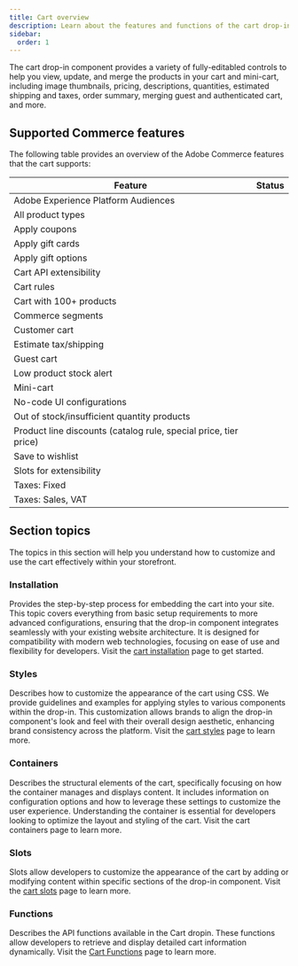 ```yaml
---
title: Cart overview
description: Learn about the features and functions of the cart drop-in component.
sidebar:
  order: 1
---
```



The cart drop-in component provides a variety of fully-editabled controls to help you view, update, and merge the products in your cart and mini-cart, including image thumbnails, pricing, descriptions, quantities, estimated shipping and taxes, order summary, merging guest and authenticated cart, and more.

## Supported Commerce features

The following table provides an overview of the Adobe Commerce features that the cart supports:

| Feature                                                          | Status                                       |
| ---------------------------------------------------------------- | -------------------------------------------- |
| Adobe Experience Platform Audiences                              | <Badge text="Roadmap" variant="caution" />      |
| All product types                                                | <Badge text="Supported" variant="tip" /> |
| Apply coupons                                                    | <Badge text="Supported" variant="tip" /> |
| Apply gift cards                                                 | <Badge text="Supported" variant="tip" />      |
| Apply gift options                                               | <Badge text="Supported" variant="tip" />
| Cart API extensibility                                           | <Badge text="Supported" variant="tip" /> |
| Cart rules                                                       | <Badge text="Supported" variant="tip" /> |
| Cart with 100+ products                                          | <Badge text="Roadmap" variant="caution" />      |
| Commerce segments                                                | <Badge text="Supported" variant="tip" /> |
| Customer cart                                                    | <Badge text="Supported" variant="tip" /> |
| Estimate tax/shipping                                            | <Badge text="Supported" variant="tip" /> |
| Guest cart                                                       | <Badge text="Supported" variant="tip" /> |
| Low product stock alert                                          | <Badge text="Supported" variant="tip" /> |
| Mini-cart                                                        | <Badge text="Supported" variant="tip" /> |
| No-code UI configurations                                        | <Badge text="Supported" variant="tip" /> |
| Out of stock/insufficient quantity products                      | <Badge text="Supported" variant="tip" /> |
| Product line discounts (catalog rule, special price, tier price) | <Badge text="Supported" variant="tip" /> |
| Save to wishlist                                                 | <Badge text="Roadmap" variant="caution" />      |
| Slots for extensibility                                          | <Badge text="Supported" variant="tip" /> |
| Taxes: Fixed                                                     | <Badge text="Roadmap" variant="caution" />      |
| Taxes: Sales, VAT                                                | <Badge text="Supported" variant="tip" /> |

## Section topics

The topics in this section will help you understand how to customize and use the cart effectively within your storefront.

### Installation

Provides the step-by-step process for embedding the cart into your site. This topic covers everything from basic setup requirements to more advanced configurations, ensuring that the drop-in component integrates seamlessly with your existing website architecture. It is designed for compatibility with modern web technologies, focusing on ease of use and flexibility for developers. Visit the [cart installation](/dropins/cart/installation/) page to get started.

### Styles

Describes how to customize the appearance of the cart using CSS. We provide guidelines and examples for applying styles to various components within the drop-in. This customization allows brands to align the drop-in component's look and feel with their overall design aesthetic, enhancing brand consistency across the platform. Visit the [cart styles](/dropins/cart/styles/) page to learn more.

### Containers

Describes the structural elements of the cart, specifically focusing on how the container manages and displays content. It includes information on configuration options and how to leverage these settings to customize the user experience. Understanding the container is essential for developers looking to optimize the layout and styling of the cart. Visit the cart containers page to learn more.

### Slots

Slots allow developers to customize the appearance of the cart by adding or modifying content within specific sections of the drop-in component. Visit the [cart slots](/dropins/cart/slots/) page to learn more.

### Functions

Describes the API functions available in the Cart dropin. These functions allow developers to retrieve and display detailed cart information dynamically. Visit the [Cart Functions](/dropins/cart/functions/) page to learn more.

